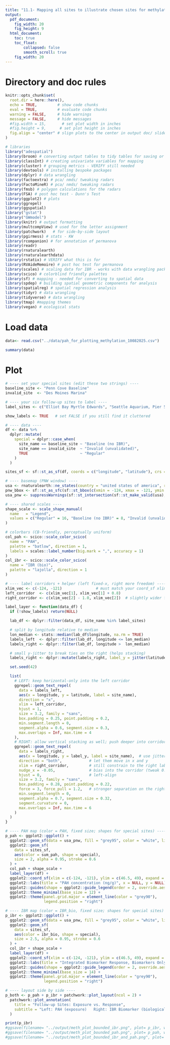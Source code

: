```yaml
---
title: "11.1- Mapping all sites to illustrate chosen sites for methylation analysis"
output:
  pdf_document: 
    fig_width: 20
    fig_height: 9
  html_document: 
    toc: true
    toc_float:
        collapsed: false
        smooth_scroll: true
    fig_width: 20
---
```


# Directory and doc rules

```r

knitr::opts_chunk$set(
  root.dir = here::here(),
  echo = TRUE,         # show code chunks
  eval = TRUE,         # evaluate code chunks
  warning = FALSE,     # hide warnings
  message = FALSE,     # hide messages
  #fig.width = 15,       # set plot width in inches
  #fig.height = 9,      # set plot height in inches
  fig.align = "center" # slign plots to the center in output doc/ slide/ whatever
)

# libraries
library("adespatial")
library(broom) # converting output tables to tidy tables for saving or easy view
library(classInt) # creating univariate variables for mapping
library(cluster) # grouping metrics - VERIFY still needed
library(devtools) # installing bespoke packages
library(dplyr) # data wrangling
library(factoextra) # pca/ nmds/ tweaking radars
library(FactoMineR) # pca/ nmds/ tweaking radars
library(fmsb) # polygon calculations for the radars
library(FSA) # post hoc test - Dunn's Test   
library(ggplot2) # plots
library(ggrepel)
library(ggspatial)
library("gstat")
library("GWmodel")
library(knitr) # output formatting
library(multcompView) # used for the letter assignment
library(patchwork)   # for side-by-side layout
library(pgirmess) # stats - KW
library(rcompanion) # for annotation of permanova
library(readr)
library(rnaturalearth)
library(rnaturalearthdata)
library(rstatix) # VERIFY what this is for      
library(RVAideMemoire) # post hoc test for permanova
library(scales) # scaling data for IBR - works with data wrangling packages
library(scico) # colorblind friendly palettes
library(sf) # mapping - needed for converting to spatial data
library(spdep) # building spatial geometric components for analysis
library(spatialreg) # spatial regression analysis
library(tidyr) # data wrangling
library(tidyverse) # data wrangling
library(tmap) #mapping themes
library(vegan) # ecological stats 

```

# Load data
```r

data<- read.csv("../data/pah_for_plotting_methylation_10082025.csv")

summary(data)
```

# Plot
```r

# ---- set your special sites (edit these two strings) ----
baseline_site <- "Penn Cove Baseline"             
invalid_site  <- "Des Moines Marina"             

# ---- your six follow-up sites to label ----
label_sites <- c("Elliot Bay Myrtle Edwards", "Seattle Aquarium, Pier 59", "Smith Cove, Terminal 91", "Hood Canal Holly", "Aiston Preserve", "Broad Spit")

show_labels <- TRUE   # set FALSE if you still find it cluttered

# ---- data ----
df <- data %>%
  dplyr::mutate(
    special = dplyr::case_when(
      site_name == baseline_site ~ "Baseline (no IBR)",
      site_name == invalid_site  ~ "Invalid (unvalidated)",
      TRUE                       ~ "Regular"
    )
  )

sites_sf <- sf::st_as_sf(df, coords = c("longitude", "latitude"), crs = 4326)

# ---- basemap (PNW window) ----
usa <- rnaturalearth::ne_states(country = "united states of america", returnclass = "sf")
pnw_bbox <- sf::st_as_sfc(sf::st_bbox(c(xmin = -124, xmax = -121, ymin = 46.5, ymax = 49), crs = sf::st_crs(4326)))
usa_pnw <- suppressWarnings(sf::st_intersection(sf::st_make_valid(usa), sf::st_make_valid(pnw_bbox)))

# ---- shared scales ----
shape_scale <- scale_shape_manual(
  name   = "Legend",
  values = c("Regular" = 16, "Baseline (no IBR)" = 8, "Invalid (unvalidated)" = 4)
)

# colorbars (CB-friendly, perceptually uniform)
col_pah <- scico::scale_color_scico(
  name = "PAH",
  palette = "batlow", direction = 1,
  labels = scales::label_number(big.mark = ",", accuracy = 1)
)
col_ibr <- scico::scale_color_scico(
  name = "IBR (bio)",
  palette = "lajolla", direction = 1
)

# ---- label corridors + helper (left fixed-x, right more freedom) ----
xlim_vec <- c(-124, -121)               # must match your coord_sf xlim
left_corridor  <- c(xlim_vec[1], xlim_vec[1] + 0.8)
right_corridor <- c(xlim_vec[2] - 1.0, xlim_vec[2])  # slightly wider for the tight right side

label_layer <- function(data_df) {
  if (!show_labels) return(NULL)

  lab_df <- dplyr::filter(data_df, site_name %in% label_sites)

  # split by longitude relative to median
  lon_median <- stats::median(lab_df$longitude, na.rm = TRUE)
  labels_left  <- dplyr::filter(lab_df, longitude <= lon_median)
  labels_right <- dplyr::filter(lab_df, longitude >  lon_median)

  # small y-jitter to break ties on the right (helps stacking)
  labels_right <- dplyr::mutate(labels_right, label_y = jitter(latitude, amount = 0.05))

  set.seed(42)

  list(
    # LEFT: keep horizontal-only into the left corridor
    ggrepel::geom_text_repel(
      data = labels_left,
      aes(x = longitude, y = latitude, label = site_name),
      direction = "x",
      xlim = left_corridor,
      hjust = 1,
      size = 3.2, family = "sans",
      box.padding = 0.25, point.padding = 0.2,
      min.segment.length = 0,
      segment.alpha = 0.6, segment.size = 0.3,
      max.overlaps = Inf, max.time = 4
    ),
    # RIGHT: allow vertical stacking as well; push deeper into corridor + stronger repel
    ggrepel::geom_text_repel(
      data = labels_right,
      aes(x = longitude, y = label_y, label = site_name),  # use jittered y as starting pos
      direction = "both",            # let them move in x and y
      xlim = right_corridor,         # still constrain to the right label band
      nudge_x = -0.05,               # bias into the corridor (tweak 0.03–0.10)
      hjust = 0,                     # left-align
      size = 3.2, family = "sans",
      box.padding = 0.28, point.padding = 0.22,
      force = 3, force_pull = 1.2,   # stronger separation on the right only
      min.segment.length = 0,
      segment.alpha = 0.7, segment.size = 0.32,
      segment.curvature = 0,
      max.overlaps = Inf, max.time = 6
    )
  )
}

# ---- PAH map (color = PAH, fixed size; shapes for special sites) ----
p_pah <- ggplot2::ggplot() +
  ggplot2::geom_sf(data = usa_pnw, fill = "grey95", color = "white", linewidth = 0.3) +
  ggplot2::geom_sf(
    data = sites_sf,
    aes(color = sum_pah, shape = special),
    size = 2, alpha = 0.95, stroke = 0.6
  ) +
  col_pah + shape_scale +
  label_layer(df) +
  ggplot2::coord_sf(xlim = c(-124, -121), ylim = c(46.5, 49), expand = FALSE) +
  ggplot2::labs(title = "PAH concentration (ng/g)", x = NULL, y = NULL) +
  ggplot2::guides(shape = ggplot2::guide_legend(order = 2, override.aes = list(size = 2))) +
  ggplot2::theme_minimal(base_size = 12) +
  ggplot2::theme(panel.grid.major = element_line(color = "grey90"),
                 legend.position = "right")

# ---- IBR map (color = IBR_bio, fixed size; shapes for special sites) ----
p_ibr <- ggplot2::ggplot() +
  ggplot2::geom_sf(data = usa_pnw, fill = "grey95", color = "white", linewidth = 0.3) +
  ggplot2::geom_sf(
    data = sites_sf,
    aes(color = ibr_bio, shape = special),
    size = 2.5, alpha = 0.95, stroke = 0.6
  ) +
  col_ibr + shape_scale +
  label_layer(df) +
  ggplot2::coord_sf(xlim = c(-124, -121), ylim = c(46.5, 49), expand = FALSE) +
  ggplot2::labs(title = "Integrated Biomarker Response, Biomarkers Only", x = NULL, y = NULL) +
  ggplot2::guides(shape = ggplot2::guide_legend(order = 2, override.aes = list(size = 2))) +
  ggplot2::theme_minimal(base_size = 14) +
  ggplot2::theme(panel.grid.major = element_line(color = "grey90"),
                 legend.position = "right")

# ---- layout side by side ----
p_both <- p_pah + p_ibr + patchwork::plot_layout(ncol = 2) +
  patchwork::plot_annotation(
    title = "Follow-up Sites: Exposure vs. Response",
    subtitle = "Left: PAH (exposure)   Right: IBR Biomarker (biological response)"
  )

print(p_ibr)
#ggsave(filename= "../output/meth_plot_bounded_ibr.png", plot= p_ibr, width = 16, height = 14, dpi = 300) 
#ggsave(filename= "../output/meth_plot_bounded_pah.png", plot= p_pah, width = 16, height = 14, dpi = 300) 
#ggsave(filename= "../output/meth_plot_bounded_ibr_and_pah.png", plot= p_both, width = 16, height = 14, dpi = 300)

```

